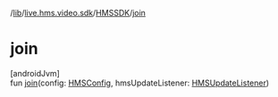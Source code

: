 /[lib](/api-reference/android/v2/home/content)/[live.hms.video.sdk](../index)/[HMSSDK](index)/[join](join)

# join

[androidJvm]\
fun [join](join)(config: [HMSConfig](../../live.hms.video.sdk.models/-h-m-s-config/index), hmsUpdateListener: [HMSUpdateListener](../-h-m-s-update-listener/index))
